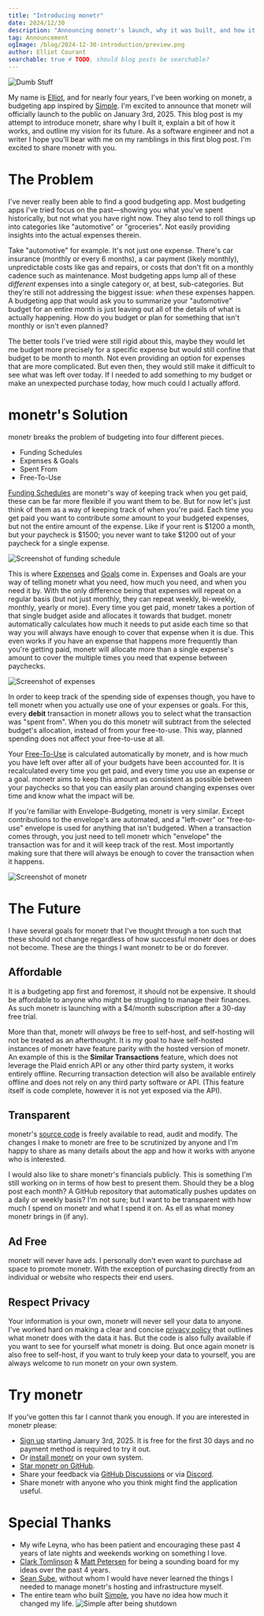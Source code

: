 ```yaml
---
title: "Introducing monetr"
date: 2024/12/30
description: "Announcing monetr's launch, why it was built, and how it works."
tag: Announcement
ogImage: /blog/2024-12-30-introduction/preview.png
author: Elliot Courant
searchable: true # TODO, should blog posts be searchable?
---
```



<BlogHeader />

![Dumb Stuff](./2024-12-30-introduction/dumbstuff.png)

My name is [Elliot](https://github.com/elliotcourant), and for nearly four years, I've been working on monetr, a
budgeting app inspired by [Simple](https://web.archive.org/web/20201128231953/https://www.simple.com/). I'm excited to
announce that monetr will officially launch to the public on January 3rd, 2025. This blog post is my attempt to
introduce monetr, share why I built it, explain a bit of how it works, and outline my vision for its future. As a
software engineer and not a writer I hope you'll bear with me on my ramblings in this first blog post. I'm excited to
share monetr with you.

# The Problem

I've never really been able to find a good budgeting app. Most budgeting apps I've tried focus on the past—showing you
what you've spent historically, but not what you have right now. They also tend to roll things up into categories like
"automotive" or "groceries". Not easily providing insights into the actual expenses therein.

Take "automotive" for example. It's not just one expense. There's car insurance (monthly or every 6 months), a car
payment (likely monthly), unpredictable costs like gas and repairs, or costs that don't fit on a monthly cadence such as
maintenance. Most budgeting apps lump all of these _different_ expenses into a single category or, at best,
sub-categories. But they're still not addressing the biggest issue: _when_ these expenses happen. A budgeting app that
would ask you to summarize your "automotive" budget for an entire month is just leaving out all of the details of what
is actually happening. How do you budget or plan for something that isn't monthly or isn't even planned?

The better tools I've tried were still rigid about this, maybe they would let me budget more precisely for a specific
expense but would still confine that budget to be month to month. Not even providing an option for expenses that are
more complicated. But even then, they would still make it difficult to see what was left over today. If I needed to add
something to my budget or make an unexpected purchase today, how much could I actually afford.

# monetr's Solution

monetr breaks the problem of budgeting into four different pieces.
- Funding Schedules
- Expenses & Goals
- Spent From
- Free-To-Use

[Funding Schedules](/documentation/use/funding_schedule) are monetr's way of keeping track when you get paid, these can
be far more flexible if you want them to be. But for now let's just think of them as a way of keeping track of when
you're paid. Each time you get paid you want to contribute _some_ amount to your budgeted expenses, but not the entire
amount of the expense. Like if your rent is $1200 a month, but your paycheck is $1500; you never want to take $1200 out
of your paycheck for a single expense.

![Screenshot of funding schedule](./2024-12-30-introduction/funding.png)

This is where [Expenses](/documentation/use/expense) and [Goals](/documentation/use/goal) come in. Expenses and Goals
are your way of telling monetr what you need, how much you need, and when you need it by. With the only difference being
that expenses will repeat on a regular basis (but not just monthly, they can repeat weekly, bi-weekly, monthly, yearly
or more). Every time you get paid, monetr takes a portion of that single budget aside and allocates it towards that
budget. monetr automatically calculates how much it needs to put aside each time so that way you will always have enough
to cover that expense when it is due. This even works if you have an expense that happens more frequently than you're
getting paid, monetr will allocate more than a single expense's amount to cover the multiple times you need that expense
between paychecks.

![Screenshot of expenses](./2024-12-30-introduction/expenses.png)

In order to keep track of the spending side of expenses though, you have to tell monetr when you actually use one of
your expenses or goals. For this, every **debit** transaction in monetr allows you to select what the transaction was
"spent from". When you do this monetr will subtract from the selected budget's allocation, instead of from your
free-to-use. This way, planned spending does not affect your free-to-use at all.

Your [Free-To-Use](/documentation/use/free_to_use) is calculated automatically by monetr, and is how much you have left over after all of your budgets
have been accounted for. It is recalculated every time you get paid, and every time you use an expense or a goal. monetr
aims to keep this amount as consistent as possible between your paychecks so that you can easily plan around changing
expenses over time and know what the impact will be.

If you're familiar with Envelope-Budgeting, monetr is very similar. Except contributions to the envelope's are
automated, and a "left-over" or "free-to-use" envelope is used for anything that isn't budgeted. When a transaction
comes through, you just need to tell monetr which "envelope" the transaction was for and it will keep track of the rest.
Most importantly making sure that there will always be enough to cover the transaction when it happens.

![Screenshot of monetr](./2024-12-30-introduction/screenshot.png)

# The Future

I have several goals for monetr that I've thought through a ton such that these should not change regardless of how
successful monetr does or does not become. These are the things I want monetr to be or do forever.

## Affordable

It is a budgeting app first and foremost, it should not be expensive. It should be affordable to anyone who might be
struggling to manage their finances. As such monetr is launching with a $4/month subscription after a 30-day free trial.

More than that, monetr will _always_ be free to self-host, and self-hosting will not be treated as an afterthought. It
is my goal to have self-hosted instances of monetr have feature parity with the hosted version of monetr. An example of
this is the **Similar Transactions** feature, which does not leverage the Plaid enrich API or any other third party
system, it works entirely offline. Recurring transaction detection will also be available entirely offline and does not
rely on any third party software or API. (This feature itself is code complete, however it is not yet exposed via the
API).

## Transparent

monetr's [source code](https://github.com/monetr/monetr) is freely available to read, audit and modify. The changes I
make to monetr are free to be scrutinized by anyone and I'm happy to share as many details about the app and how it
works with anyone who is interested.

I would also like to share monetr's financials publicly. This is something I'm still working on in terms of how best to
present them. Should they be a blog post each month? A GitHub repository that automatically pushes updates on a daily or
weekly basis? I'm not sure; but I want to be transparent with how much I spend on monetr and what I spend it on. As ell
as what money monetr brings in (if any).

## Ad Free

monetr will never have ads. I personally don't even want to purchase ad space to promote monetr. With the exception of
purchasing directly from an individual or website who respects their end users.

## Respect Privacy

Your information is your own, monetr will never sell your data to anyone. I've worked hard on making a clear and concise
[privacy policy](/policy/privacy) that outlines what monetr does with the data it has. But the code is also fully
available if you want to see for yourself what monetr is doing. But once again monetr is also free to self-host, if you
want to truly keep your data to yourself, you are always welcome to run monetr on your own system.

# Try monetr

If you've gotten this far I cannot thank you enough. If you are interested in monetr please:
- [Sign up](https://my.monetr.app/register) starting January 3rd, 2025. It is free for the first 30 days and no payment
  method is required to try it out.
- Or [install monetr](/documentation/install) on your own system.
- [Star monetr on GitHub](https://github.com/monetr/monetr).
- Share your feedback via [GitHub Discussions](https://github.com/monetr/monetr/discussions) or via
  [Discord](https://discord.gg/68wTCXrhuq).
- Share monetr with anyone who you think might find the application useful.

# Special Thanks

- My wife Leyna, who has been patient and encouraging these past 4 years of late nights and weekends working on
  something I love.
- [Clark Tomlinson](https://github.com/th3fallen) & [Matt Petersen](https://github.com/phanzink) for being a sounding
  board for my ideas over the past 4 years.
- [Sean Sube](https://github.com/ssube), without whom I would have never learned the things I needed to manage monetr's
  hosting and infrastructure myself.
- The entire team who built [Simple](https://web.archive.org/web/20210129214711/https://www.simple.com/), you have no
  idea how much it changed my life. ![Simple after being shutdown](./2024-12-30-introduction/simple.png)
